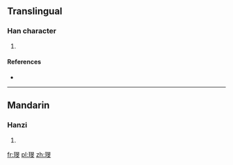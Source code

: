 ==Translingual==

===Han character===
{{Han char|rn=96|rad=玉|as=08|sn=12|four=1614<sub>1</sub>|canj=一土日卜大 (MGAYK)}}

# {{defn|Han|sort=玉08}}

====References====
* {{Han ref|kx=0734.130|dkj=21052|hdz=21122.020|uh=741D|ud=29725|bh=DAA7|bd=55975}}

----

==Mandarin==

===Hanzi===
{{cmn-hanzi|pin=[[wén]] ([[wen2]])|wg=wen<sup>2</sup>}}

# {{defn|Mandarin|sort=玉08}}

[[fr:琝]]
[[pl:琝]]
[[zh:琝]]